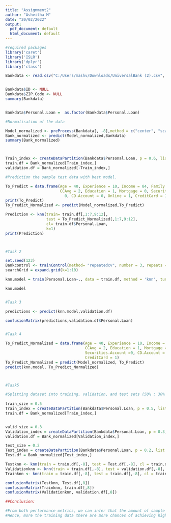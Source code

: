 ```yaml
---
title: "Assignment2"
author: "Ashvitha M"
date: "20/02/2022"
output:
  pdf_document: default
  html_document: default
---
```


```r
#required packages 
library('caret')
library('ISLR')
library('dplyr')
library('class')

Bankdata <- read.csv("C:/Users/mashv/Downloads/UniversalBank (2).csv", sep = ',' )


Bankdata$ID <- NULL
Bankdata$ZIP.Code <- NULL
summary(Bankdata)


Bankdata$Personal.Loan =  as.factor(Bankdata$Personal.Loan)

#Normalisation of the data

Model_normalized <- preProcess(Bankdata[, -8],method = c("center", "scale"))
Bank_normalized <- predict(Model_normalized,Bankdata)
summary(Bank_normalized)



Train_index <- createDataPartition(Bankdata$Personal.Loan, p = 0.6, list = FALSE)
train.df = Bank_normalized[Train_index,]
validation.df = Bank_normalized[-Train_index,]

#Prediction the sample test data with best model.

To_Predict = data.frame(Age = 40, Experience = 10, Income = 84, Family = 2,
                        CCAvg = 2, Education = 1, Mortgage = 0, Securities.Account =
                          0, CD.Account = 0, Online = 1, CreditCard = 1)
print(To_Predict)
To_Predict_Normalized <- predict(Model_normalized,To_Predict)

Prediction <- knn(train= train.df[,1:7,9:12],
                  test = To_Predict_Normalized[,1:7,9:12],
                  cl= train.df$Personal.Loan,
                  k=1)
print(Prediction)



#Task 2 

set.seed(123)
Bankcontrol <- trainControl(method= "repeatedcv", number = 3, repeats = 2)
searchGrid = expand.grid(k=1:10)

knn.model = train(Personal.Loan~., data = train.df, method = 'knn', tuneGrid = searchGrid,trControl = Bankcontrol)

knn.model


#Task 3

predictions <- predict(knn.model,validation.df)

confusionMatrix(predictions,validation.df$Personal.Loan)


#Task 4

To_Predict_Normalized = data.frame(Age = 40, Experience = 10, Income = 84, Family = 2,
                                   CCAvg = 2, Education = 1, Mortgage = 0,
                                   Securities.Account =0, CD.Account = 0, Online = 1,
                                   CreditCard = 1)
To_Predict_Normalized = predict(Model_normalized, To_Predict)
predict(knn.model, To_Predict_Normalized)



#Task5

#Splitting dataset into training, validation, and test sets (50% : 30% : 20%)*
  
train_size = 0.5
Train_index = createDataPartition(Bankdata$Personal.Loan, p = 0.5, list = FALSE)
train.df = Bank_normalized[Train_index,]


valid_size = 0.3
Validation_index = createDataPartition(Bankdata$Personal.Loan, p = 0.3, list = FALSE)
validation.df = Bank_normalized[Validation_index,]

test_size = 0.2
Test_index = createDataPartition(Bankdata$Personal.Loan, p = 0.2, list = FALSE)
Test.df = Bank_normalized[Test_index,]

Testknn <- knn(train = train.df[,-8], test = Test.df[,-8], cl = train.df[,8], k =3)
Validationknn <- knn(train = train.df[,-8], test = validation.df[,-8], cl = train.df[,8], k =3)
Trainknn <- knn(train = train.df[,-8], test = train.df[,-8], cl = train.df[,8], k =3)

confusionMatrix(Testknn, Test.df[,8])
confusionMatrix(Trainknn, train.df[,8])
confusionMatrix(Validationknn, validation.df[,8])

##Conclusion:

#From both performance metrics, we can infer that the amount of sample data considered for training causes slight variations in the model accuracy. 
#Hence, more the training data there are more chances of achieving higher accuracy.
  
  
  
  
  
  
  
  
  


```

